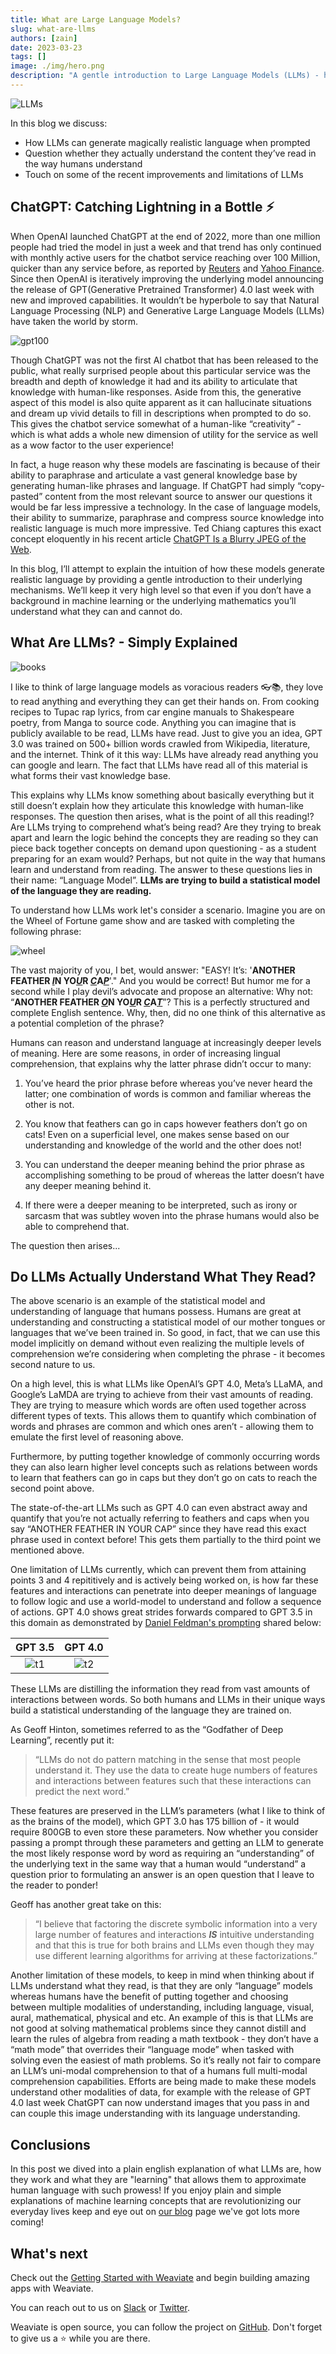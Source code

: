 ```yaml
---
title: What are Large Language Models?
slug: what-are-llms
authors: [zain]
date: 2023-03-23
tags: []
image: ./img/hero.png
description: "A gentle introduction to Large Language Models (LLMs) - how they work and what they learn."
---
```

![LLMs](./img/hero.png)

<!-- truncate -->

In this blog we discuss:
- How LLMs can generate magically realistic language when prompted
- Question whether they actually understand the content they’ve read in the way humans understand
- Touch on some of the recent improvements and limitations of LLMs


## ChatGPT: Catching Lightning in a Bottle ⚡


When OpenAI launched ChatGPT at the end of 2022, more than one million people had tried the model in just a week and that trend has only continued with monthly active users for the chatbot service reaching over 100 Million, quicker than any service before, as reported by [Reuters](https://www.reuters.com/technology/chatgpt-sets-record-fastest-growing-user-base-analyst-note-2023-02-01/) and [Yahoo Finance](https://finance.yahoo.com/news/chatgpt-on-track-to-surpass-100-million-users-faster-than-tiktok-or-instagram-ubs-214423357.html?guccounter=1). Since then OpenAI is iteratively improving the underlying model announcing the release of GPT(Generative Pretrained Transformer) 4.0 last week with new and improved capabilities. It wouldn’t be hyperbole to say that Natural Language Processing (NLP) and Generative Large Language Models (LLMs) have taken the world by storm.

![gpt100](./img/ChatGPT-2.png)

Though ChatGPT was not the first AI chatbot that has been released to the public, what really surprised people about this particular service was the breadth and depth of knowledge it had and its ability to articulate that knowledge with human-like responses. Aside from this, the generative aspect of this model is also quite apparent as it can hallucinate situations and dream up vivid details to fill in descriptions when prompted to do so. This gives the chatbot service somewhat of a human-like “creativity” - which is what adds a whole new dimension of utility for the service as well as a wow factor to the user experience!

In fact, a huge reason why these models are fascinating is because of their ability to paraphrase and articulate a vast general knowledge base by generating human-like phrases and language. If ChatGPT had simply “copy-pasted” content from the most relevant source to answer our questions it would be far less impressive a technology. In the case of language models, their ability to summarize, paraphrase and compress source knowledge into realistic language is much more impressive. Ted Chiang captures this exact concept eloquently in his recent article [ChatGPT Is a Blurry JPEG of the Web](https://www.newyorker.com/tech/annals-of-technology/chatgpt-is-a-blurry-jpeg-of-the-web).

In this blog, I’ll attempt to explain the intuition of how these models generate realistic language by providing a gentle introduction to their underlying mechanisms. We’ll keep it very high level so that even if you don’t have a background in machine learning or the underlying mathematics you’ll understand what they can and cannot do.


## What Are LLMs? - Simply Explained

![books](./img/books.png)

I like to think of large language models as voracious readers 👓📚, they love to read anything and everything they can get their hands on. From cooking recipes to Tupac rap lyrics, from car engine manuals to Shakespeare poetry, from Manga to source code. Anything you can imagine that is publicly available to be read, LLMs have read. Just to give you an idea, GPT 3.0 was trained on 500+ billion words crawled from Wikipedia, literature, and the internet. Think of it this way: LLMs have already read anything you can google and learn. The fact that LLMs have read all of this material is what forms their vast knowledge base.

This explains why LLMs know something about basically everything but it still doesn’t explain how they articulate this knowledge with human-like responses. The question then arises, what is the point of all this reading!? Are LLMs trying to comprehend what’s being read? Are they trying to break apart and learn the logic behind the concepts they are reading so they can piece back together concepts on demand upon questioning - as a student preparing for an exam would? Perhaps, but not quite in the way that humans learn and understand from reading. The answer to these questions lies in their name: “Language Model”. **LLMs are trying to build a statistical model of the language they are reading.**

To understand how LLMs work let's consider a scenario. Imagine you are on the Wheel of Fortune game show and are tasked with completing the following phrase:

![wheel](./img/wheeloffortune.jpeg)


The vast majority of you, I bet, would answer: "EASY! It’s: '**ANOTHER FEATHER <u>*I*</u>N YO<u>*U*</u>R <u>*C*</u>A<u>*P*</u>**'." And you would be correct! But humor me for a second while I play devil’s advocate and propose an alternative: Why not: “**ANOTHER FEATHER <u>*O*</u>N YO<u>*U*</u>R <u>*C*</u>A<u>*T*</u>**”? This is a perfectly structured and complete English sentence. Why, then, did no one think of this alternative as a potential completion of the phrase?

Humans can reason and understand language at increasingly deeper levels of meaning. Here are some reasons, in order of increasing lingual comprehension, that explains why the latter phrase didn’t occur to many:

1. You’ve heard the prior phrase before whereas you’ve never heard the latter; one combination of words is common and familiar whereas the other is not.

2. You know that feathers can go in caps however feathers don’t go on cats! Even on a superficial level, one makes sense based on our understanding and knowledge of the world and the other does not!

3. You can understand the deeper meaning behind the prior phrase as accomplishing something to be proud of whereas the latter doesn’t have any deeper meaning behind it.

4. If there were a deeper meaning to be interpreted, such as irony or sarcasm that was subtley woven into the phrase humans would also be able to comprehend that.

The question then arises...

## Do LLMs Actually Understand What They Read?

The above scenario is an example of the statistical model and understanding of language that humans possess. Humans are great at understanding and constructing a statistical model of our mother tongues or languages that we’ve been trained in. So good, in fact, that we can use this model implicitly on demand without even realizing the multiple levels of comprehension we’re considering when completing the phrase - it becomes second nature to us.

On a high level, this is what LLMs like OpenAI’s GPT 4.0, Meta’s LLaMA, and Google’s LaMDA are trying to achieve from their vast amounts of reading. They are trying to measure which words are often used together across different types of texts. This allows them to quantify which combination of words and phrases are common and which ones aren’t - allowing them to emulate the first level of reasoning above.

Furthermore, by putting together knowledge of commonly occurring words they can also learn higher level concepts such as relations between words to learn that feathers can go in caps but they don’t go on cats to reach the second point above.

The state-of-the-art LLMs such as GPT 4.0 can even abstract away and quantify that you’re not actually referring to feathers and caps when you say “ANOTHER FEATHER IN YOUR CAP” since they have read this exact phrase used in context before! This gets them partially to the third point we mentioned above.

One limitation of LLMs currently, which can prevent them from attaining points 3 and 4 repititively and is actively being worked on, is how far these features and interactions can penetrate into deeper meanings of language to follow logic and use a world-model to understand and follow a sequence of actions. GPT 4.0 shows great strides forwards compared to GPT 3.5 in this domain as demonstrated by [Daniel Feldman's prompting](https://twitter.com/d_feldman/status/1636955260680847361) shared below:

GPT 3.5             |  GPT 4.0
:-------------------------:|:-------------------------:
![t1](./img/twitter1.jpeg)  |  ![t2](./img/twitter2.png)

These LLMs are distilling the information they read from vast amounts of interactions between words. So both humans and LLMs in their unique ways build a statistical understanding of the language they are trained on.

As Geoff Hinton, sometimes referred to as the “Godfather of Deep Learning”, recently put it:

> “LLMs do not do pattern matching in the sense that most people understand it. They use the data to create huge numbers of features and interactions between features such that these interactions can predict the next word.”

These features are preserved in the LLM’s parameters (what I like to think of as the brains of the model), which GPT 3.0 has 175 billion of - it would require 800GB to even store these parameters. Now whether you consider passing a prompt through these parameters and getting an LLM to generate the most likely response word by word as requiring an “understanding” of the underlying text in the same way that a human would “understand” a question prior to formulating an answer is an open question that I leave to the reader to ponder!

Geoff has another great take on this:

> “I believe that factoring the discrete symbolic information into a very large number of features and interactions ***IS*** intuitive understanding and that this is true for both brains and LLMs even though they may use different learning algorithms for arriving at these factorizations.”

Another limitation of these models, to keep in mind when thinking about if LLMs understand what they read, is that they are only “language” models whereas humans have the benefit of putting together and choosing between multiple modalities of understanding, including language, visual, aural, mathematical, physical and etc. An example of this is that LLMs are not good at solving mathematical problems since they cannot distill and learn the rules of algebra from reading a math textbook - they don’t have a “math mode” that overrides their “language mode” when tasked with solving even the easiest of math problems. So it’s really not fair to compare an LLM’s uni-modal comprehension to that of a humans full multi-modal comprehension capabilities. Efforts are being made to make these models understand other modalities of data, for example with the release of GPT 4.0 last week ChatGPT can now understand images that you pass in and can couple this image understanding with its language understanding.


## Conclusions

In this post we dived into a plain english explanation of what LLMs are, how they work and what they are "learning" that allows them to approximate human language with such prowess! If you enjoy plain and simple explanations of machine learning concepts that are revolutionizing our everyday lives keep and eye out on [our blog](/blog) page we've got lots more coming!

## What's next
Check out the [Getting Started with Weaviate](/developers/weaviate/quickstart) and begin building amazing apps with Weaviate.

You can reach out to us on [Slack](https://join.slack.com/t/weaviate/shared_invite/zt-goaoifjr-o8FuVz9b1HLzhlUfyfddhw) or [Twitter](https://twitter.com/weaviate_io).

Weaviate is open source, you can follow the project on [GitHub](https://github.com/weaviate/weaviate). Don't forget to give us a ⭐️ while you are there.
